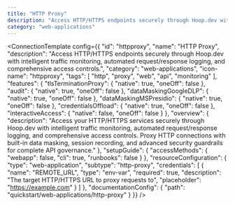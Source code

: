 ```yaml
---
title: "HTTP Proxy"
description: "Access HTTP/HTTPS endpoints securely through Hoop.dev with intelligent traffic monitoring, automated request/response logging, and comprehensive access controls."
category: "web-applications"
---
```



<ConnectionTemplate config={{
  "id": "httpproxy",
  "name": "HTTP Proxy",
  "description": "Access HTTP/HTTPS endpoints securely through Hoop.dev with intelligent traffic monitoring, automated request/response logging, and comprehensive access controls.",
  "category": "web-applications",
  "icon-name": "httpproxy",
  "tags": [
    "http",
    "proxy",
    "web",
    "api",
    "monitoring"
  ],
  "features": {
    "tlsTerminationProxy": {
      "native": true,
      "oneOff": false
    },
    "audit": {
      "native": true,
      "oneOff": false
    },
    "dataMaskingGoogleDLP": {
      "native": true,
      "oneOff": false
    },
    "dataMaskingMSPresidio": {
      "native": true,
      "oneOff": false
    },
    "credentialsOffload": {
      "native": true,
      "oneOff": false
    },
    "interactiveAccess": {
      "native": false,
      "oneOff": false
    }
  },
  "overview": {
    "description": "Access your HTTP/HTTPS services securely through Hoop.dev with intelligent traffic monitoring, automated request/response logging, and comprehensive access controls. Proxy HTTP connections with built-in data masking, session recording, and advanced security guardrails for complete API governance."
  },
  "setupGuide": {
    "accessMethods": {
      "webapp": false,
      "cli": true,
      "runbooks": false
    }
  },
  "resourceConfiguration": {
    "type": "web-application",
    "subtype": "http-proxy",
    "credentials": [
      {
        "name": "REMOTE_URL",
        "type": "env-var",
        "required": true,
        "description": "The target HTTP/HTTPS URL to proxy requests to",
        "placeholder": "https://example.com"
      }
    ]
  },
  "documentationConfig": {
    "path": "quickstart/web-applications/http-proxy"
  }
}} />


